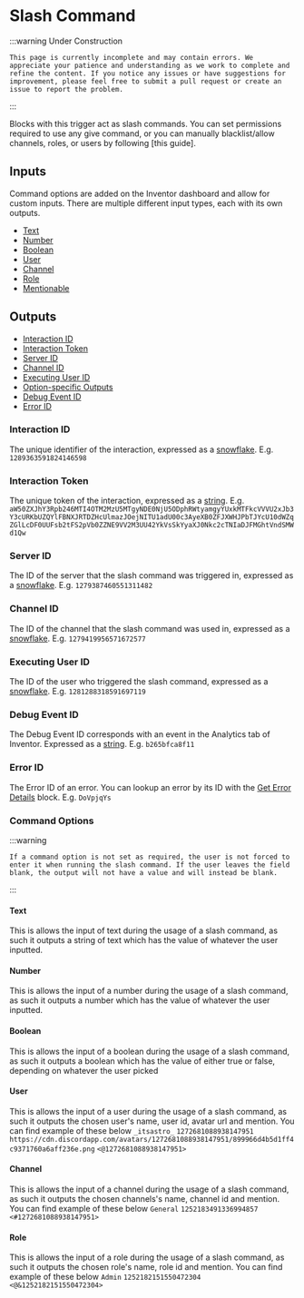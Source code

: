 
# Slash Command

:::warning Under Construction

    This page is currently incomplete and may contain errors. We appreciate your patience and understanding as we work to complete and refine the content. If you notice any issues or have suggestions for improvement, please feel free to submit a pull request or create an issue to report the problem.

:::

Blocks with this trigger act as slash commands. You can set permissions required to use any give command, or you can manually blacklist/allow channels, roles, or users by following [this guide].

## Inputs
Command options are added on the Inventor dashboard and allow for custom inputs. There are multiple different input types, each with its own outputs.
- [Text](#text)
- [Number](#number)
- [Boolean](#boolean)
- [User](#user)
- [Channel](#channel)
- [Role](#role)
- [Mentionable](#mentionable)


## Outputs
- [Interaction ID](#interaction-id)
- [Interaction Token](#interaction-token)
- [Server ID](#server-id)
- [Channel ID](#channel-id)
- [Executing User ID](#executing-user-id)
- [Option-specific Outputs](#option-specific-outputs)
- [Debug Event ID](#debug-event-id)
- [Error ID](#error-id)
### Interaction ID
The unique identifier of the interaction, expressed as a [snowflake](/inventor-reference/types/number/snowflake). E.g. `1289363591824146598`

### Interaction Token
The unique token of the interaction, expressed as a [string](/inventor-reference/types/number/snowflake). E.g. `aW50ZXJhY3Rpb246MTI4OTM2MzU5MTgyNDE0NjU5ODphRWtyamgyYUxkMTFkcVVVU2xJb3Y3cURKbUZQYlFBNXJRTDZHcUlmazJOejNITU1adU00c3AyeXB0ZFJXWHJPbTJYcU10dWZqZGlLcDF0UUFsb2tFS2pVb0ZZNE9VV2M3UU42YkVsSkYyaXJ0Nkc2cTNIaDJFMGhtVndSMWd1Qw`

### Server ID
The ID of the server that the slash command was triggered in, expressed as a [snowflake](/inventor-reference/types/number/snowflake). E.g. `1279387460551311482`

### Channel ID
The ID of the channel that the slash command was used in, expressed as a [snowflake](/inventor-reference/types/number/snowflake). E.g. `1279419956571672577`

### Executing User ID
The ID of the user who triggered the slash command, expressed as a [snowflake](/inventor-reference/types/number/snowflake). E.g. `1281288318591697119`

### Debug Event ID
The Debug Event ID corresponds with an event in the Analytics tab of Inventor. Expressed as a [string](/inventor-reference/types/string). E.g. `b265bfca8f11`

### Error ID
The Error ID of an error. You can lookup an error by its ID with the [Get Error Details](/inventor-reference/blocks/get-error-details) block. E.g. `DoVpjqYs`

### Command Options

:::warning

    If a command option is not set as required, the user is not forced to enter it when running the slash command. If the user leaves the field blank, the output will not have a value and will instead be blank.

:::
#### Text

This is allows the input of text during the usage of a slash command, as such it outputs a string of text which has the value of whatever the user inputted.

#### Number

This is allows the input of a number during the usage of a slash command, as such it outputs a number which has the value of whatever the user inputted.

#### Boolean

This is allows the input of a boolean during the usage of a slash command, as such it outputs a boolean which has the value of either true or false, depending on whatever the user picked

#### User

This is allows the input of a user during the usage of a slash command, as such it outputs the chosen user's name, user id, avatar url and mention. You can find example of these below
<Tabs>
    <TabItem label="Name" value='name'>
    ```
    _itsastro_
    ```
    </TabItem>
    <TabItem label="User ID" value='user'>
    ```
    1272681088938147951
    ```
    </TabItem>
    <TabItem label="Avatar URL" value='avatar'>
    ```
    https://cdn.discordapp.com/avatars/1272681088938147951/899966d4b5d1ff4c9371760a6aff236e.png
    ```
    </TabItem>
    <TabItem label="Mention" value='mention'>
    ```
    <@1272681088938147951>
    ```
    </TabItem>
</Tabs>
#### Channel

This is allows the input of a channel during the usage of a slash command, as such it outputs the chosen channels's name, channel id and mention. You can find example of these below
<Tabs>
    <TabItem label="Name" value='name'>
    ```
    General
    ```
    </TabItem>
    <TabItem label="Channel ID" value='channel'>
    ```
    1252183491336994857
    ```
    </TabItem>
    <TabItem label="Mention" value='mention'>
    ```
    <#1272681088938147951>
    ```
    </TabItem>
</Tabs>
#### Role

This is allows the input of a role during the usage of a slash command, as such it outputs the chosen role's name, role id and mention. You can find example of these below
<Tabs>
    <TabItem label="Name" value='name'>
    ```
    Admin
    ```
    </TabItem>
    <TabItem label="Channel ID" value='channel'>
    ```
    1252182151550472304
    ```
    </TabItem>
    <TabItem label="Mention" value='mention'>
    ```
    <@&1252182151550472304>
    ```
    </TabItem>
</Tabs>